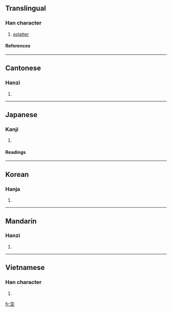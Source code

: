==Translingual==
===Han character===
{{Han char|rn=85|rad=水|as=12|sn=15|four=3212<sub>2</sub>|canj=水土廿竹 (EGTH)}}
# [[splatter]]
====References====
{{Han ref|kx=0652.040|dkj=18332|dj=1062.070|hdz=31736.020|uh=6F8E|ud=28558|bh=BCEA|bd=48362}}
----
==Cantonese==
===Hanzi===
{{yue-hanzi|jyut=|y=paang1, paang4}}
# {{defn|Cantonese}}
----
==Japanese==
===Kanji===
{{ja-kanji|grade=|rs=水12}}
# {{defn|Japanese}} 
====Readings====
{{ja-readings|on=[[ほう]] (hō)|kun=}}
----
==Korean==
===Hanja===
{{ko-hanja|hangeul=팽|eumhun=|rv=paeng|mr=p'aeng|y=phayng}}
# {{defn|Korean}}
----
==Mandarin==
===Hanzi===
{{cmn-hanzi|pin=[[pēng]] ([[peng1]]), [[péng]] ([[peng2]])|wg=p'eng<sup>1</sup>, p'eng<sup>2</sup>}}
# {{defn|Mandarin}}
----
==Vietnamese==
===Han character===
{{vi-hantu|bành}}
# {{defn|Vietnamese}}

[[fr:澎]]